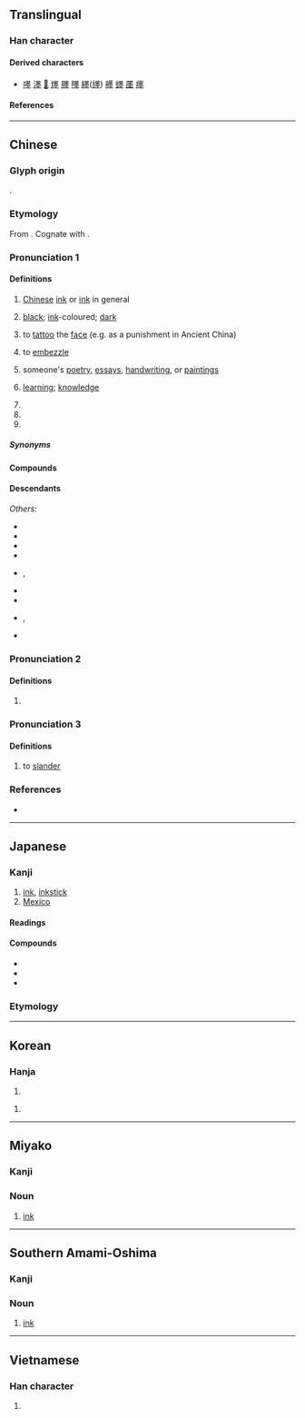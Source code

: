 {{character info}}
{{character info|0xfa3a}}

==Translingual==

===Han character===
{{stroke order|strokes=15}}
{{stroke order|type=jbw|strokes=14}}
{{Han char|rn=32|rad=土|as=12|asj=11|sn=15|snj=14|four=60104|canj=WGFG|ids=⿱黑土(GTHKV), ⿱黒土(J)}}

====Derived characters====
* [[嚜]] [[濹]] [[𣞪]] [[爅]] [[𦢓]] [[䁼]] [[纆]]([[𬙊]]) [[𦪷]] [[䘃]] [[㕓]] [[癦]]

====References====
{{Han ref|kx=0238.400|dkj=05469|dj=0478.020|hdz=10487.030|uh=58A8|ud=22696|bh=BEA5|bd=48805}}
{{Han ref|uh=FA3A}}

----

==Chinese==
{{zh-forms}}

===Glyph origin===
{{Han etym}}
{{Han compound|黑|土|ls=psc|c1=p|c2=s|t2=soil}}.

===Etymology===
From {{inh|zh|sit-pro|*s-maŋ ~ s-mak}}. Cognate with {{och-l|黑|black}}.

===Pronunciation 1===
{{zh-pron
|m=mò
|m-s=me2
|dg=мый1
|c=mak6
|g=met6
|h=pfs=me̍t;gd=mêd6
|j=mieh4/me3
|j_note=me3 - in 黑墨鏡
|mb=mà̤
|md=mĕ̤k
|mn=ba̍k/xm,zz,tw:be̍k/qz:bia̍k
|mn_note=ba̍k - vernacular; be̍k/bia̍k - literary
|mn-t=bhag8
|w=5meq
|x=me6
|mc=y
|oc=y
|cat=n,v,a,pn
}}

====Definitions====
{{zh-hanzi}}

# [[Chinese]] [[ink]] or [[ink]] in general
#: {{zh-x|磨 墨|to grind an '''inkstick''' (against an inkstone)}}
# [[black]]; [[ink]]-coloured; [[dark]]
# {{lb|zh|historical}} to [[tattoo]] the [[face]] (e.g. as a punishment in Ancient China)
# {{lb|zh|figurative}} to [[embezzle]]
# {{lb|zh|figurative}} someone's [[poetry]], [[essay]]s, [[handwriting]], or [[painting]]s
# {{lb|zh|figurative}} [[learning]]; [[knowledge]]
# {{zh-short|墨家|[[Mohism]]}}
# {{zh-short|墨西哥|[[Mexico]]}}
# {{surname|zh}}

=====Synonyms=====
{{zh-dial}}

====Compounds====
{{zh-der|墨寶|墨筆|墨斗|墨斗魚|墨黑|墨鏡|墨綠|墨綠色|墨囊|墨水|墨西哥|墨魚|墨汁|別墨|即墨之戰|即墨侯|即墨縣|吃墨船兒|吸墨紙|和墨|喝墨水|嚼墨噴紙|大處落墨|奇異墨水|宿墨|尋行數墨|屠毒筆墨|弄筆墨|彩墨|徽墨|惜墨如金|惜墨法|㥏墨|托墨|文墨|斷紙餘墨|朱墨|朱墨本|朱墨爛然|松煙墨|楊墨|楮墨|毫飛墨噴|水墨|水墨畫|油墨|深墨|潑墨|潑墨人物|潑墨山水|濃墨|發墨|白墨|盟墨|眉如墨畫|石墨|研墨|破墨|破墨山水|硃墨|磨墨|程墨|積墨|筆耕墨耘|筆墨|筆墨官司|筆墨生涯|筆墨紙硯|簡策楮墨|粉白墨黑|粉墨|粉墨登場|紅墨|紅墨水|縗墨|繩墨|繩墨之言|翰墨|翰墨志|背繩墨|胸無點墨|舞文弄墨|茶墨|著墨/着墨|落墨|蘸墨|規矩繩墨|調墨弄筆|貪墨|貪墨之風|貪墨敗度|近朱近墨|遺墨|醉墨|闈墨|陳墨|隱顯墨水|風月筆墨|食墨|騷人墨客|墨分五色|墨刑|墨卷|墨吏|墨妖|墨妙|墨妝|墨子|墨守|墨守成法|墨守成規|墨客|墨家|墨床|墨廚|墨戲|墨晶|墨暈|墨杘|墨水匣|墨水池|墨水規|墨池筆塚|墨油|墨海|墨瀋|墨爾本|墨版|墨版版畫|墨玉|墨玉縣|墨痕|墨痴|墨盒|墨盪子|墨程|墨突|墨竹|墨索里尼|墨絰|墨線|墨義|墨翟|墨者|墨花|墨荷|墨蝶|墨西哥城|墨西哥灣|墨詔|墨豬|墨跡|墨選|墨鴉|墨墨|螺墨|螺子墨}}

====Descendants====
{{CJKV||ぼく|묵|mặc}}
''Others'':
* {{desc|bor=1|bua|бэхэ||ink}}
* {{desc|bor=1|id|bak}}
* {{desc|bor=1|km|មឹក||squid; ink}}
* {{desc|bor=1|ko|먹}}
* {{desc|bor=1|lo|ມຶກ||ink; black}}, {{l|lo|ໝຶກ||sepia from cuttlefish; ink; black}}
* {{desc|bor=1|mn|бэх||ink}}
* {{desc|sog|𐼺𐼸𐼰|t=ink|ts=*makā|sc=Sogd|bor=1}}
* {{desc|bor=1|th|หมึก||ink}}, {{th-l|ปลาหมึก|cuttlefish}}
* {{desc|bor=1|vi|mực||cuttlefish; ink}}

===Pronunciation 2===
{{zh-pron
|m=méi
|cat=a
}}

====Definitions====
{{zh-hanzi}}

# {{zh-only|墨杘}}

===Pronunciation 3===
{{zh-pron
|m=mèi
|cat=v
}}

====Definitions====
{{zh-hanzi}}

# to [[slander]]

===References===
* {{R:yue:Hanzi}}

{{zh-cat|Intermediate|Writing}}

----

==Japanese==
{{ja-kanji forms|k=y}}

===Kanji===
{{ja-kanji|grade=c|rs=土11}}

# [[ink]], [[inkstick]]
# [[Mexico]]

====Readings====
{{ja-readings
|goon=もく
|kanon=ぼく
|kun=すみ-
}}

====Compounds====
* {{ja-l|墨客}}
* {{ja-r|墨%汁|ぼく%じゅう}}
* {{ja-r|墨%絵|すみ%え}}

===Etymology===
{{ja-kanjitab|すみ|yomi=k}}
{{ja-see|すみ}}

----

==Korean==

===Hanja===
{{ko-hanja|먹|묵}}

# {{hanja form of|묵|ink}}

{{ko-hanja|[[교활하다|교활할]]|미}}

# {{rfdef|ko|sort=土11}}

----

==Miyako==
{{attention|mvi}}

===Kanji===
{{head|mvi|Han character|hiragana|っふぃ|romaji|ffi}}

===Noun===
{{head|mvi|noun|hiragana|っふぃ|romaji|ffi|sort=っふぃ}}

# [[ink]]

{{C|mvi|Writing|sort=っふぃ}}

----

==Southern Amami-Oshima==
{{attention|ams}}

===Kanji===
{{head|ams|Han character|hiragana|すぃみ|romaji|sïmi}}

===Noun===
{{head|ams|noun|hiragana|すぃみ|romaji|sïmi|sort=すぃみ}}

# [[ink]]

{{C|ams|Writing|sort=すぃみ}}

----

==Vietnamese==

===Han character===
{{vi-readings|reading=mặc, mực, mức|rs=土11}}

# {{rfdef|vi|sort=土11}}